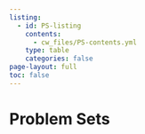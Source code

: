 ```yaml
---
listing:
  - id: PS-listing
    contents: 
      - cw_files/PS-contents.yml
    type: table
    categories: false
page-layout: full
toc: false
---
```


# Problem Sets

:::{#PS-listing}
:::


